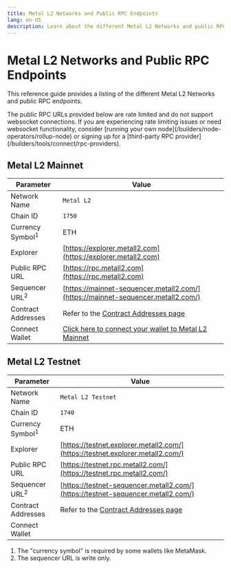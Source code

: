 ```yaml
---
title: Metal L2 Networks and Public RPC Endpoints
lang: en-US
description: Learn about the different Metal L2 Networks and public RPC endpoints.
---
```



# Metal L2 Networks and Public RPC Endpoints

This reference guide provides a listing of the different Metal L2 Networks and public RPC endpoints.

<Callout>
  The public RPC URLs provided below are rate limited and do not support websocket connections.
  If you are experiencing rate limiting issues or need websocket functionality, consider [running your own node](/builders/node-operators/rollup-node) or signing up for a [third-party RPC provider](/builders/tools/connect/rpc-providers).
</Callout>

## Metal L2 Mainnet

| Parameter                   | Value                                                                                           |
| --------------------------- | ----------------------------------------------------------------------------------------------- |
| Network Name                | `Metal L2`                                                                                      |
| Chain ID                    | `1750`                                                                                          |
| Currency Symbol<sup>1</sup> | ETH                                                                                             |
| Explorer                    | [https://explorer.metall2.com](https://explorer.metall2.com)                                    |
| Public RPC URL              | [https://rpc.metall2.com](https://rpc.metall2.com)                                              |
| Sequencer URL<sup>2</sup>   | [https://mainnet-sequencer.metall2.com/](https://mainnet-sequencer.metall2.com/)                |
| Contract Addresses          | Refer to the [Contract Addresses page](/chain/addresses#mainnet)                                |
| Connect Wallet              | [Click here to connect your wallet to Metal L2 Mainnet](https://chainlist.org/?search=metal+l2) |

## Metal L2 Testnet

| Parameter                   | Value                                                                            |
| --------------------------- | -------------------------------------------------------------------------------- |
| Network Name                | `Metal L2 Testnet`                                                               |
| Chain ID                    | `1740`                                                                           |
| Currency Symbol<sup>1</sup> | ETH                                                                              |
| Explorer                    | [https://testnet.explorer.metall2.com/](https://testnet.explorer.metall2.com/)   |
| Public RPC URL              | [https://testnet.rpc.metall2.com/](https://testnet.rpc.metall2.com/)             |
| Sequencer URL<sup>2</sup>   | [https://testnet-sequencer.metall2.com/](https://testnet-sequencer.metall2.com/) |
| Contract Addresses          | Refer to the [Contract Addresses page](/chain/addresses#testnet)                 |
| Connect Wallet              |                                                                                  |

1.  The "currency symbol" is required by some wallets like MetaMask.
2.  The sequencer URL is write only.
